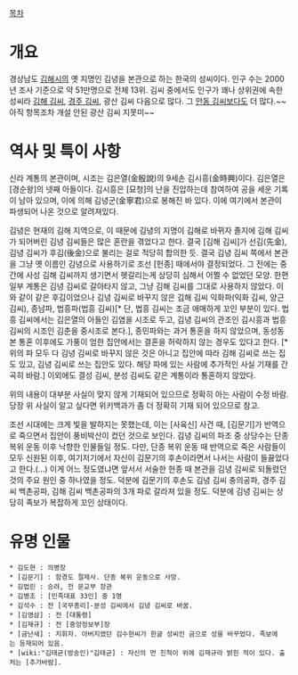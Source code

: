 [[목차]]

= 개요 =
경상남도 [[김해시]]의 옛 지명인 김녕을 본관으로 하는 한국의 성씨이다. 인구 수는 2000년 조사 기준으로 약 51만명으로 전체 13위.
김씨 중에서도 인구가 꽤나 상위권에 속한 성씨라 [[김해 김씨]], [[경주 김씨]], 광산 김씨 다음으로 많다. 그 [[안동 김씨]]보다도 더 많다.~~아직 항목조차 개설 안된 광산 김씨 지못미~~


= 역사 및 특이 사항 =
신라 계통의 본관이며, 시조는 김은열(金殷說)의 9세손 김시흥(金時興)이다. 김은열은 [경순왕]의 넷째 아들이다. 김시흥은 [묘청]의 난을 진압하는데 참여하여 공을 세운 기록이 남아 있으며, 이에 의해 김녕군(金寧君)으로 봉해진 바 있다. 이에 여기에서 본관이 파생되어 나온 것으로 알려져있다.

김녕은 현재의 김해 지역으로, 이 때문에 김녕의 지명이 김해로 바뀌자 졸지에 김해 김씨가 되어버린 김녕 김씨들은 많은 혼란을 겪었다고 한다. 결국 [김해 김씨]가 선김(先金), 김녕 김씨가 후김(後金)으로 불리는 걸로 적당히 합의한 듯. 결국 김녕 김씨 쪽에서 본관을 그냥 옛 이름인 김녕으로 사용하기로 조선 [헌종] 때에서야 결정되었다. 그 전에는 중간에 사성 김해 김씨까지 생기면서 헷갈리는게 상당히 심해서 어쩔 수 없었던 모양. 한편 일부 계통은 김녕 김씨로 갈아타지 않고, 그냥 김해 김씨를 그대로 사용하지 않았다. 이와 같이 같은 후김이었으나 김녕 김씨로 바꾸지 않은 김해 김씨 익화파(익화 김씨, 양근 김씨), 종남파, 법흥파(법흥 김씨)[* 단, 법흥 김씨는 조금 애매하게 꼬인 부분이 있다. 법흥 김씨에서는 김은열의 아들인 김염을 시조로 두고, 김녕 김씨의 관조인 김시흥과 법흥 김씨의 시조인 김춘을 중시조로 본다.], 종민파와는 과거 통혼을 하지 않았으며, 동성동본 통혼 이후에도 가풍이 엄한 집안에서는 결혼을 허락하지 않는 경우도 있다고 한다. [* 위의 파 모두 다 김녕 김씨로 바꾸지 않은 것은 아니고 집안에 따라 김해 김씨로 쓰는 집도 있고, 김녕 김씨로 쓰는 집안도 있다. 해당 파에 있는 사람에 추가적인 사실 기재를 간곡히 바람.] 이외에도 결성 김씨, 분성 김씨도 같은 계통이라 통혼하지 않았다. 

위의 내용이 대부분 사실이 맞지 않게 기재되어 있으므로 정확히 아는 사람이 수정 바람. 당장 위 사실이 알고 싶다면 위키백과가 좀 더 정확히 기재 되어 있으므로 참고.



조선 시대에는 크게 빛을 발하지는 못했는데, 이는 [사육신] 사건 때, [김문기]가 반역으로 죽으면서 집안이 풍비박산이 컸던 것으로 보인다. 김녕 김씨의 파조 중 상당수는 단종 복위 운동 이후 낙향한 인물들일 정도. 다만, 단종 복위 운동 때 반역으로 죽은 사람들이 모두 신원된 이후, 여기저기에서 자신이 김문기의 후손이라면서 나서는 사람이 들끓었다고 한다.(...) 이게 어느 정도였냐면 앞서서 서술한 헌종 때 본관을 김녕 김씨로 되돌렸던 것의 주요 원인 중 하나였을 정도. 덕분에 김문기의 후손도 김녕 김씨 충의공파, 경주 김씨 백촌공파, 김해 김씨 백촌공파의 3개 파로 갈라져 있을 정도. 덕분에 김녕 김씨는 상당히 족보가 복잡하게 꼬인 상태이다.

= 유명 인물 =
 * 김도현 : 의병장
 * [김문기] : 함경도 절제사. 단종 복위 운동으로 사망.
 * 김법린 : 승려, 전 문교부 장관
 * 김병조 : [민족대표 33인] 중 1명
 * 김석수 : 전 [국무총리]-분성 김씨에서 김녕 김씨로 바꿈.
 * [김영삼] : 전 [대통령]
 * [김재규] : 전 [중앙정보부]장
 * [금난새] : 지휘자. 아버지였던 김수현씨가 한글 성씨인 금으로 성을 바꾸었다. 족보에는 등재되어 있음.
 * [wiki:"김태균(방송인)"김태균] : 자신의 먼 친척이 위에 김재규라 밝힌 적이 있다. 출처는 [추가바람].

